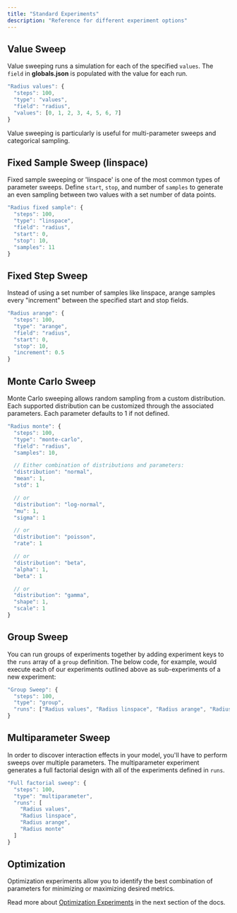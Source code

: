 ```yaml
---
title: "Standard Experiments"
description: "Reference for different experiment options"
---
```


## Value Sweep

Value sweeping runs a simulation for each of the specified `values`. The `field` in **globals.json** is populated with the value for each run.

```javascript
"Radius values": {
  "steps": 100,
  "type": "values",
  "field": "radius",
  "values": [0, 1, 2, 3, 4, 5, 6, 7]
}
```

<Hint style="info">
  Value sweeping is particularly is useful for multi-parameter sweeps and
  categorical sampling.
</Hint>

## Fixed Sample Sweep \(linspace\)

Fixed sample sweeping or 'linspace' is one of the most common types of parameter sweeps. Define `start`, `stop`, and number of `samples` to generate an even sampling between two values with a set number of data points.

```javascript
"Radius fixed sample": {
  "steps": 100,
  "type": "linspace",
  "field": "radius",
  "start": 0,
  "stop": 10,
  "samples": 11
}
```

## Fixed Step Sweep

Instead of using a set number of samples like linspace, arange samples every "increment" between the specified start and stop fields.

```javascript
"Radius arange": {
  "steps": 100,
  "type": "arange",
  "field": "radius",
  "start": 0,
  "stop": 10,
  "increment": 0.5
}
```

## Monte Carlo Sweep

Monte Carlo sweeping allows random sampling from a custom distribution. Each supported distribution can be customized through the associated parameters. Each parameter defaults to 1 if not defined.

```javascript
"Radius monte": {
  "steps": 100,
  "type": "monte-carlo",
  "field": "radius",
  "samples": 10,

  // Either combination of distributions and parameters:
  "distribution": "normal",
  "mean": 1,
  "std": 1

  // or
  "distribution": "log-normal",
  "mu": 1,
  "sigma": 1

  // or
  "distribution": "poisson",
  "rate": 1

  // or
  "distribution": "beta",
  "alpha": 1,
  "beta": 1

  // or
  "distribution": "gamma",
  "shape": 1,
  "scale": 1
}
```

## Group Sweep

You can run groups of experiments together by adding experiment keys to the `runs` array of a `group` definition. The below code, for example, would execute each of our experiments outlined above as sub-experiments of a new experiment:

```javascript
"Group Sweep": {
  "steps": 100,
  "type": "group",
  "runs": ["Radius values", "Radius linspace", "Radius arange", "Radius monte"]
}
```

## Multiparameter Sweep

In order to discover interaction effects in your model, you'll have to perform sweeps over multiple parameters. The multiparameter experiment generates a full factorial design with all of the experiments defined in `runs`.

```javascript
"Full factorial sweep": {
  "steps": 100,
  "type": "multiparameter",
  "runs": [
    "Radius values",
    "Radius linspace",
    "Radius arange",
    "Radius monte"
  ]
}
```

## Optimization

<Hint style="info">
  Optimization experiments allow you to identify the best combination of
  parameters for minimizing or maximizing desired metrics.
</Hint>

Read more about [Optimization Experiments](/docs/simulations/run/experiment/optimization-experiments) in the next section of the docs.
